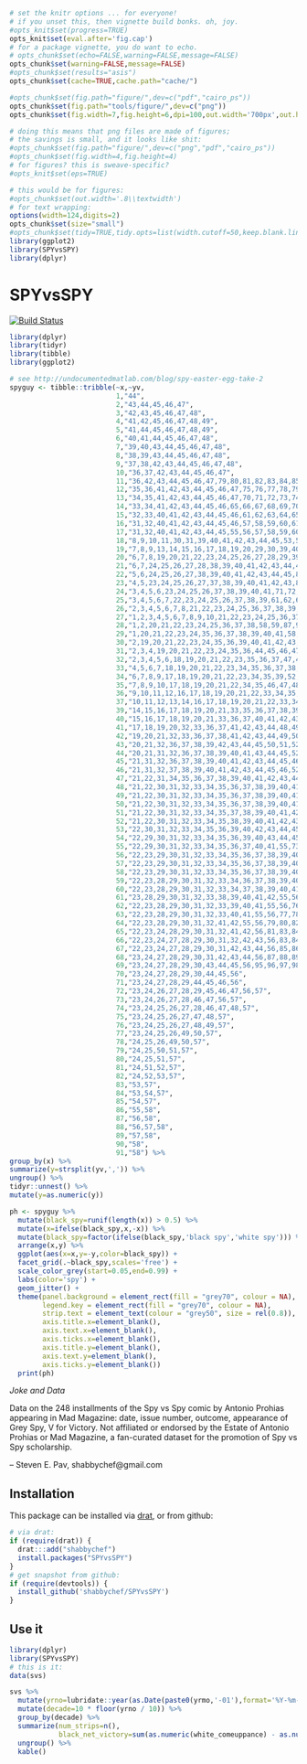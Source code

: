 ```r
# set the knitr options ... for everyone!
# if you unset this, then vignette build bonks. oh, joy.
#opts_knit$set(progress=TRUE)
opts_knit$set(eval.after='fig.cap')
# for a package vignette, you do want to echo.
# opts_chunk$set(echo=FALSE,warning=FALSE,message=FALSE)
opts_chunk$set(warning=FALSE,message=FALSE)
#opts_chunk$set(results="asis")
opts_chunk$set(cache=TRUE,cache.path="cache/")

#opts_chunk$set(fig.path="figure/",dev=c("pdf","cairo_ps"))
opts_chunk$set(fig.path="tools/figure/",dev=c("png"))
opts_chunk$set(fig.width=7,fig.height=6,dpi=100,out.width='700px',out.height='600px')

# doing this means that png files are made of figures;
# the savings is small, and it looks like shit:
#opts_chunk$set(fig.path="figure/",dev=c("png","pdf","cairo_ps"))
#opts_chunk$set(fig.width=4,fig.height=4)
# for figures? this is sweave-specific?
#opts_knit$set(eps=TRUE)

# this would be for figures:
#opts_chunk$set(out.width='.8\\textwidth')
# for text wrapping:
options(width=124,digits=2)
opts_chunk$set(size="small")
#opts_chunk$set(tidy=TRUE,tidy.opts=list(width.cutoff=50,keep.blank.line=TRUE))
library(ggplot2)
library(SPYvsSPY)
library(dplyr)
```

# SPYvsSPY

[![Build Status](https://travis-ci.org/shabbychef/SPYvsSPY.png)](https://travis-ci.org/shabbychef/SPYvsSPY)

```r
library(dplyr)
library(tidyr)
library(tibble)
library(ggplot2)

# see http://undocumentedmatlab.com/blog/spy-easter-egg-take-2
spyguy <- tibble::tribble(~x,~yv,
                          1,"44",
                          2,"43,44,45,46,47",
                          3,"42,43,45,46,47,48",
                          4,"41,42,45,46,47,48,49",
                          5,"41,44,45,46,47,48,49",
                          6,"40,41,44,45,46,47,48",
                          7,"39,40,43,44,45,46,47,48",
                          8,"38,39,43,44,45,46,47,48",
                          9,"37,38,42,43,44,45,46,47,48",
                          10,"36,37,42,43,44,45,46,47",
                          11,"36,42,43,44,45,46,47,79,80,81,82,83,84,85,86,87,88,89,90,91,92,93,94,95,96,97,98,99,100,101,102,103,104",
                          12,"35,36,41,42,43,44,45,46,47,75,76,77,78,79,80,81,82,83,84,85,86,87,88,89,90,91,92,93,94,95,96,97,98,99,100,101,102,103,104,105,106,107,108",
                          13,"34,35,41,42,43,44,45,46,47,70,71,72,73,74,75,76,77,78,79,80,81,82",
                          14,"33,34,41,42,43,44,45,46,65,66,67,68,69,70,71,72,80,81,82,83,84,85,86,87,88",
                          15,"32,33,40,41,42,43,44,45,46,61,62,63,64,65,66,67,87,88,89,90,91,92",
                          16,"31,32,40,41,42,43,44,45,46,57,58,59,60,61,62,63,91,92,93,94,95",
                          17,"31,32,40,41,42,43,44,45,55,56,57,58,59,60,95,96,97,98",
                          18,"8,9,10,11,30,31,39,40,41,42,43,44,45,53,54,55,56,97,98,99,100",
                          19,"7,8,9,13,14,15,16,17,18,19,20,29,30,39,40,41,42,43,44,45,51,52,53,99,100",
                          20,"6,7,8,19,20,21,22,23,24,25,26,27,28,29,39,40,41,42,43,44,45,49,50,100",
                          21,"6,7,24,25,26,27,28,38,39,40,41,42,43,44,47,48,99,100",
                          22,"5,6,24,25,26,27,38,39,40,41,42,43,44,45,89,99,100",
                          23,"4,5,23,24,25,26,27,37,38,39,40,41,42,43,89,99",
                          24,"3,4,5,6,23,24,25,26,37,38,39,40,41,71,72,73,74,75,76,77,78,79,80,81,82,83,84,85,86,87,88,98,99",
                          25,"3,4,5,6,7,22,23,24,25,26,37,38,39,61,62,63,64,65,66,67,68,69,70,71,72,73,74,75,76,77,78,79,80,81,82,83,84,85,86,87,88,98",
                          26,"2,3,4,5,6,7,8,21,22,23,24,25,36,37,38,39,55,56,57,58,59,60,61,88,97,98",
                          27,"1,2,3,4,5,6,7,8,9,10,21,22,23,24,25,36,37,38,51,52,53,54,55,59,60,87,97,98",
                          28,"1,2,20,21,22,23,24,25,36,37,38,58,59,87,97",
                          29,"1,20,21,22,23,24,35,36,37,38,39,40,41,58,86,96,97",
                          30,"2,19,20,21,22,23,24,35,36,39,40,41,42,43,44,45,46,85,86,96",
                          31,"2,3,4,19,20,21,22,23,24,35,36,44,45,46,47,48,84,85,95,96",
                          32,"2,3,4,5,6,18,19,20,21,22,23,35,36,37,47,48,49,50,51,83,84,95",
                          33,"4,5,6,7,18,19,20,21,22,23,34,35,36,37,38,51,52,53,54,82,83,84,85,94,95",
                          34,"6,7,8,9,17,18,19,20,21,22,23,34,35,39,52,53,54,55,56,81,85,86,87,93,94",
                          35,"7,8,9,10,17,18,19,20,21,22,34,35,46,47,48,49,50,53,54,55,56,57,58,80,81,87,88,93,94",
                          36,"9,10,11,12,16,17,18,19,20,21,22,33,34,35,36,37,38,45,46,53,54,55,56,57,58,59,60,61,79,80,81,88,89,92,93",
                          37,"10,11,12,13,14,16,17,18,19,20,21,22,33,34,35,36,37,38,39,40,45,53,54,55,56,57,58,59,60,61,62,63,64,65,66,67,68,69,70,71,72,73,74,75,76,77,78,82,83,89,92",
                          39,"14,15,16,17,18,19,20,21,33,35,36,37,38,39,40,41,42,47,53,81,82,85,86,91",
                          40,"15,16,17,18,19,20,21,33,36,37,40,41,42,43,47,48,52,56,59,80,81,82,83,87,90,91",
                          41,"17,18,19,20,32,33,36,37,41,42,43,44,48,49,52,56,57,60,63,80,81,83,84,85,88,89,90",
                          42,"19,20,21,32,33,36,37,38,41,42,43,44,49,50,51,52,56,57,60,64,67,79,80,85,86,87,88,89,90",
                          43,"20,21,32,36,37,38,39,42,43,44,45,50,51,52,58,61,64,68,69,70,78,79,80",
                          44,"20,21,31,32,36,37,38,39,40,41,43,44,45,52,56,58,61,65,68,71,72,73,74,75,76,77,78,79",
                          45,"21,31,32,36,37,38,39,40,41,42,43,44,45,46,52,56,58,61,65,71,72,73,74,75",
                          46,"21,31,32,37,38,39,40,41,42,43,44,45,46,52,57,58,61,62,66,70,71,72,73,74,75,76",
                          47,"21,22,31,34,35,36,37,38,39,40,41,42,43,44,45,46,51,52,58,59,62,66,70,71,74,75,76,77",
                          48,"21,22,30,31,32,33,34,35,36,37,38,39,40,41,42,43,44,45,46,47,52,56,57,58,59,60,61,62,63,64,65,66,67,68,69,70,75,76,77,78",
                          49,"21,22,30,31,32,33,34,35,36,37,38,39,40,41,42,43,44,45,46,47,53,54,55,56,59,60,61,62,63,64,65,66,67,68,69,77,78,79",
                          50,"21,22,30,31,32,33,34,35,36,37,38,39,40,41,42,43,44,45,46,47,54,55,56,57,60,61,62,78,79,80,81,83",
                          51,"21,22,30,31,32,33,34,35,37,38,39,40,41,42,43,44,45,46,47,54,55,79,80,81,82,83,84,85,86,87,88,89",
                          52,"21,22,30,31,32,33,34,35,38,39,40,41,42,43,44,45,46,47,54,55,77,78,79,80,84,85,86,87,88,89,90,91",
                          53,"22,30,31,32,33,34,35,36,39,40,42,43,44,45,46,47,54,55,76,77,78,82,83,84,91,92",
                          54,"22,29,30,31,32,33,34,35,36,39,40,43,44,45,46,54,55,75,76,81,82,92,93,94",
                          55,"22,29,30,31,32,33,34,35,36,37,40,41,55,73,74,75,79,80,86,87,88,89,90,91,92,93,94,95,96,97",
                          56,"22,23,29,30,31,32,33,34,35,36,37,38,39,40,41,55,72,73,74,78,79,85,86,94,95,96,97,108",
                          57,"22,23,29,30,31,32,33,34,35,36,37,38,39,40,41,42,55,73,74,78,83,84,90,91,92,93,94,95,96,97,98,107,108",
                          58,"22,23,29,30,31,32,33,34,35,36,37,38,39,40,41,42,55,56,73,74,75,76,82,83,89,90,98,99,107",
                          59,"22,23,28,29,30,31,32,33,34,36,37,38,39,40,41,42,55,56,74,75,76,77,81,82,88,89,99,100,105,106",
                          60,"22,23,28,29,30,31,32,33,34,37,38,39,40,41,42,55,56,75,76,77,87,88,93,94,95,96,97,98,99,100,104,105",
                          61,"23,28,29,30,31,32,33,38,39,40,41,42,55,56,76,77,86,87,92,93,94,95,96,97,98,103,104",
                          62,"22,23,28,29,30,31,32,33,39,40,41,55,56,76,77,85,90,91,92,102,103",
                          63,"22,23,28,29,30,31,32,33,40,41,55,56,77,78,79,80,81,90,91,92,93,94,95,96,97,98,99,101,102",
                          64,"22,23,28,29,30,31,32,41,42,55,56,79,80,82,91,92,96,97,98,99,101",
                          65,"22,23,24,28,29,30,31,32,41,42,56,81,83,84,85,90,92,96,100,101",
                          66,"22,23,24,27,28,29,30,31,32,42,43,56,83,84,85,96,100",
                          67,"22,23,24,27,28,29,30,31,42,43,44,56,85,86,87,96,100",
                          68,"23,24,27,28,29,30,31,42,43,44,56,87,88,89,90,91,92,93,94,95,96,97,98,99,100",
                          69,"23,24,27,28,29,30,43,44,45,56,95,96,97,98,99",
                          70,"23,24,27,28,29,30,44,45,56",
                          71,"23,24,27,28,29,44,45,46,56",
                          72,"23,24,26,27,28,29,45,46,47,56,57",
                          73,"23,24,26,27,28,46,47,56,57",
                          74,"23,24,25,26,27,28,46,47,48,57",
                          75,"23,24,25,26,27,47,48,57",
                          76,"23,24,25,26,27,48,49,57",
                          77,"23,24,25,26,49,50,57",
                          78,"24,25,26,49,50,57",
                          79,"24,25,50,51,57",
                          80,"24,25,51,57",
                          81,"24,51,52,57",
                          82,"24,52,53,57",
                          83,"53,57",
                          84,"53,54,57",
                          85,"54,57",
                          86,"55,58",
                          87,"56,58",
                          88,"56,57,58",
                          89,"57,58",
                          90,"58",
                          91,"58") %>%
group_by(x) %>%
summarize(y=strsplit(yv,',')) %>%
ungroup() %>%
tidyr::unnest() %>%
mutate(y=as.numeric(y))

ph <- spyguy %>%
  mutate(black_spy=runif(length(x)) > 0.5) %>%
  mutate(x=ifelse(black_spy,x,-x)) %>%
  mutate(black_spy=factor(ifelse(black_spy,'black spy','white spy'))) %>%
  arrange(x,y) %>%
  ggplot(aes(x=x,y=-y,color=black_spy)) + 
  facet_grid(.~black_spy,scales='free') +
  scale_color_grey(start=0.05,end=0.99) + 
  labs(color='spy') +
  geom_jitter() + 
  theme(panel.background = element_rect(fill = "grey70", colour = NA), 
        legend.key = element_rect(fill = "grey70", colour = NA), 
        strip.text = element_text(colour = "grey50", size = rel(0.8)),
        axis.title.x=element_blank(),
        axis.text.x=element_blank(),
        axis.ticks.x=element_blank(),
        axis.title.y=element_blank(),
        axis.text.y=element_blank(),
        axis.ticks.y=element_blank())
  print(ph)
```

  _Joke and Data_

Data on the 248 installments of the Spy vs Spy comic by Antonio Prohias
appearing in Mad Magazine: date, issue number, outcome, appearance of
Grey Spy, V for Victory. Not affiliated or endorsed by the Estate of
Antonio Prohias or Mad Magazine, a fan-curated dataset for the promotion
of Spy vs Spy scholarship.

-- Steven E. Pav, shabbychef@gmail.com

## Installation

This package can be installed 
via [drat](https://github.com/eddelbuettel/drat "drat"), or
from github:

```r
# via drat:
if (require(drat)) {
  drat:::add("shabbychef")
  install.packages("SPYvsSPY")
}
# get snapshot from github:
if (require(devtools)) {
  install_github('shabbychef/SPYvsSPY')
}
```

## Use it

```r
library(dplyr)
library(SPYvsSPY)
# this is it:
data(svs)

svs %>% 
  mutate(yrno=lubridate::year(as.Date(paste0(yrmo,'-01'),format='%Y-%m-%d'))) %>%
  mutate(decade=10 * floor(yrno / 10)) %>% 
  group_by(decade) %>%
  summarize(num_strips=n(),
            black_net_victory=sum(as.numeric(white_comeuppance) - as.numeric(black_comeuppance))) %>%
  ungroup() %>%
  kable()
```
